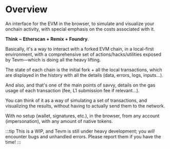 # Overview

An interface for the EVM in the browser, to simulate and visualize your onchain activity, with special emphasis on the costs associated with it.

**Think ~ Etherscan + Remix + Foundry**.

Basically, it's a way to interact with a forked EVM chain, in a local-first environment, with a comprehensive set of actions/hacks/utilities exposed by Tevm—which is doing all the heavy lifting.

The state of each chain is the initial fork + all the local transactions, which are displayed in the history with all the details (data, errors, logs, inputs...).

And also, and that's one of the main points of savvy, details on the gas usage of each transaction (fee, L1 submission fee if relevant...).

You can think of it as a way of simulating a set of transactions, and visualizing the results, without having to actually send them to the network.

With no setup (wallet, signatures, etc.), in the browser, from any account (impersonation), with any amount of native tokens.

:::tip
This is a WIP, and Tevm is still under heavy development; you _will_ encounter bugs and unhandled errors. Please report them if you have the time!
:::
